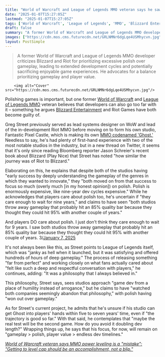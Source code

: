 ```yaml
---
title: "World of Warcraft and League of Legends MMO veteran says he saw Riot and Blizzard 'seemingly abandon' approaching development 'from a place of humility instead of arrogance'"
date: "2025-01-07T15:27:05Z"
lastmod: "2025-01-07T15:27:05Z"
tags: ['World of Warcraft', 'League of Legends', 'MMO', 'Blizzard Entertainment', 'Riot Games', 'Game Development', 'Game Design']
draft: false
summary: "A former World of Warcraft and League of Legends MMO developer criticizes Blizzard and Riot for prioritizing excessive polish over gameplay, leading to extended development cycles and potentially sacrificing enjoyable game experiences.  He advocates for a balance prioritizing gameplay and player value."
images: ["https://cdn.mos.cms.futurecdn.net/GRLNMNr6dgLqe4USMhycvn.jpg"]
layout: PostSimple
---
```

> A former World of Warcraft and League of Legends MMO developer criticizes Blizzard and Riot for prioritizing excessive polish over gameplay, leading to extended development cycles and potentially sacrificing enjoyable game experiences.  He advocates for a balance prioritizing gameplay and player value.


        <img alt="Cover" src="https://cdn.mos.cms.futurecdn.net/GRLNMNr6dgLqe4USMhycvn.jpg"/>
        
Polishing games is important, but one former [World of Warcraft](https://www.gamesradar.com/world-of-warcraft/) and [League of Legends MMO](https://www.gamesradar.com/games/moba/the-league-of-legends-mmo-reset-earlier-this-year-but-riot-games-co-founder-says-it-only-dramatically-increased-the-likelihood-of-success/) veteran believes that developers can also go too far with it – something he argues [Blizzard Entertainment](https://www.gamesradar.com/tag/blizzard-entertainment/) and Riot Games have both become guilty of. 

Greg Street previously served as lead systems designer on WoW and lead of the in-development Riot MMO before moving on to form his own studio, Fantastic Pixel Castle, which is making its own [MMO codenamed 'Ghost.'](https://www.gamesradar.com/mmo-veteran-of-wow-and-league-of-legends-finally-unveils-new-project-ghost-set-in-a-new-fantasy-universe/) Needless to say, he's had plenty of first-hand experience with two of the most notable studios in the industry, but in a new thread on Twitter, it seems that it's only since reading Bloomberg reporter Jason Schreier's recent book about Blizzard (Play Nice) that Street has noted "how similar the journey was of Riot to Blizzard." 

Elaborating on this, he explains that despite both of the studios having "early success by deeply understanding the gameplay of the genres in which they wanted to innovate," they "both moved on from that success to focus so much (overly much [in my honest opinion]) on polish. Polish is enormously expensive, like nine-year dev cycles expensive." While he acknowledges that players care about polish too, he's uncertain if "they care enough to wait for nine years," and claims to have seen "both studios throw away gameplay that probably hit an 85% quality bar because they thought they could hit 95% with another couple of years."

And players DO care about polish. I just don’t think they care enough to wait for 9 years. I saw both studios throw away gameplay that probably hit an 85% quality bar because they thought they could hit 95% with another couple of years. 3/[January 7, 2025](https://twitter.com/Ghostcrawler/status/1876451913132327193)

It's not always been like this, as Street points to League of Legends itself, which was "janky as hell when it launched, but it was satisfying and offered hundreds of hours of deep gameplay." The process of releasing something "far from perfect" and working closely on what fans actually cared about "felt like such a deep and respectful conversation with players," he continues, adding: "It was a philosophy that I always believed in."

This philosophy, Street says, sees studios approach "game dev from a place of humility instead of arrogance," but he claims to have "watched both companies seemingly abandon that philosophy," with polish having "won out over gameplay."

As for Street's current project, he admits that he's unsure if his studio can get Ghost into players' hands within five to seven years' time, even if "the trajectory is good so far." With that said, he contemplates that "maybe the real test will be the second game. How do you avoid it doubling dev length?" Wrapping things up, he says that his focus, for now, will remain on "gameplay > polish, player value > endless dev timelines."

[<em>World of Warcraft veteran says MMO power leveling is a "mistake": "Getting to level cap should be an accomplishment, not a blip."</em>](https://www.gamesradar.com/games/world-of-warcraft/world-of-warcraft-veteran-says-mmo-power-leveling-is-a-mistake-getting-to-level-cap-should-be-an-accomplishment-not-a-blip/)
        
